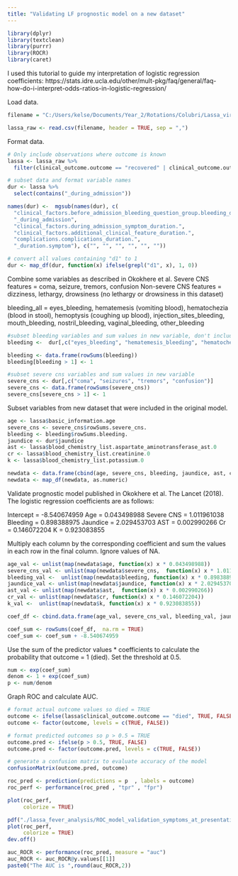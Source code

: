 ```yaml
---
title: "Validating LF prognostic model on a new dataset"
---
```


```r
library(dplyr)
library(textclean)
library(purrr)
library(ROCR)
library(caret)
```

I used this tutorial to guide my interpretation of logistic regression coefficients:
https://stats.idre.ucla.edu/other/mult-pkg/faq/general/faq-how-do-i-interpret-odds-ratios-in-logistic-regression/

Load data.

```r
filename = "C:/Users/kelse/Documents/Year_2/Rotations/Colubri/Lassa_virus/practice_data/commcare-randomized-data-2018-2020.csv"

lassa_raw <- read.csv(filename, header = TRUE, sep = ",")
```

Format data.

```r
# Only include observations where outcome is known
lassa <- lassa_raw %>%
  filter(clinical_outcome.outcome == "recovered" | clinical_outcome.outcome == "died")

# subset data and format variable names
dur <- lassa %>%
  select(contains("_during_admission"))

names(dur) <-  mgsub(names(dur), c(
  "clinical_factors.before_admission_bleeding_question_group.bleeding_duration.",
  "_during_admission",
  "clinical_factors.during_admission_symptom_duration.",
  "clinical_factors.additional_clinical_feature_duration.",
  "complications.complications_duration.",
  "_duration.symptom"), c("", "", "", "", "", ""))

# convert all values containing "d1" to 1
dur <- map_df(dur, function(x) ifelse(grepl("d1", x), 1, 0))
```

Combine some variables as described in Okokhere et al.
Severe CNS features = coma, seizure, tremors, confusion 
Non-severe CNS features = dizziness, lethargy, drowsiness (no lethargy or drowsiness in this dataset)

bleeding_all = eyes_bleeding, hematemesis (vomiting blood), hematochezia (blood in stool), hemoptysis (coughing up blood), injection_sites_bleeding, mouth_bleeding, nostril_bleeding, vaginal_bleeding, other_bleeding

```r
#subset bleeding variables and sum values in new variable, don't include eyes_bleeding
bleeding <-  dur[,c("eyes_bleeding", "hematemesis_bleeding", "hematochezia_bleeding", "hemoptysis_bleeding", "injection_sites_bleeding", "mouth_bleeding", "nostrils_bleeding", "vaginal_bleeding", "other_bleeding")]

bleeding <- data.frame(rowSums(bleeding))
bleeding[bleeding > 1] <- 1

#subset severe cns variables and sum values in new variable
severe_cns <- dur[,c("coma", "seizures", "tremors", "confusion")]
severe_cns <- data.frame(rowSums(severe_cns))
severe_cns[severe_cns > 1] <- 1
```
Subset variables from new dataset that were included in the original model.

```r
age <- lassa$basic_information.age
severe_cns <- severe_cns$rowSums.severe_cns.
bleeding <- bleeding$rowSums.bleeding.
jaundice <- dur$jaundice
ast <- lassa$blood_chemistry_list.aspartate_aminotransferase_ast.0
cr <- lassa$blood_chemistry_list.creatinine.0
k <- lassa$blood_chemistry_list.potassium.0

newdata <- data.frame(cbind(age, severe_cns, bleeding, jaundice, ast, cr,  k))
newdata <- map_df(newdata, as.numeric)
```

Validate prognostic model published in Okokhere et al. The Lancet (2018). The logistic regression coefficients are as follows:

Intercept = -8.540674959
Age = 0.043498988
Severe CNS = 1.011961038
Bleeding = 0.898388975
Jaundice = 2.029453703
AST = 0.002990266
Cr = 0.146072204
K = 0.923083855

Multiply each column by the corresponding coefficient and sum the values in each row in the final column. Ignore values of NA.

```r
age_val <- unlist(map(newdata$age, function(x) x * 0.043498988))
severe_cns_val <- unlist(map(newdata$severe_cns,  function(x) x * 1.011961038))
bleeding_val <-  unlist(map(newdata$bleeding, function(x) x * 0.898388975))
jaundice_val <- unlist(map(newdata$jaundice, function(x) x * 2.029453703))
ast_val <- unlist(map(newdata$ast,  function(x) x * 0.002990266))
cr_val <- unlist(map(newdata$cr, function(x) x * 0.146072204))
k_val <-  unlist(map(newdata$k, function(x) x * 0.923083855))

coef_df <- cbind.data.frame(age_val, severe_cns_val, bleeding_val, jaundice_val, ast_val, cr_val, k_val)

coef_sum <- rowSums(coef_df,  na.rm = TRUE)
coef_sum <- coef_sum + -8.540674959
```

Use the sum of the predictor values * coefficients to calculate the probability that outcome = 1 (died). Set the threshold at 0.5.

```r
num <- exp(coef_sum)
denom <- 1 + exp(coef_sum)
p <- num/denom
```

Graph ROC and calculate AUC.

```r
# format actual outcome values so died = TRUE
outcome <- ifelse(lassa$clinical_outcome.outcome == "died", TRUE, FALSE)
outcome <- factor(outcome, levels = c(TRUE, FALSE))

# format predicted outcomes so p > 0.5 = TRUE
outcome.pred <- ifelse(p > 0.5, TRUE, FALSE)
outcome.pred <- factor(outcome.pred, levels = c(TRUE, FALSE))

# generate a confusion matrix to evaluate accuracy of the model 
confusionMatrix(outcome.pred, outcome)
```

```r
roc_pred <- prediction(predictions = p  , labels = outcome)
roc_perf <- performance(roc_pred , "tpr" , "fpr")

plot(roc_perf,
     colorize = TRUE)

pdf("./lassa_fever_analysis/ROC_model_validation_symptoms_at_presentation.pdf")
plot(roc_perf,
     colorize = TRUE)
dev.off()
```

```r
auc_ROCR <- performance(roc_pred, measure = "auc")
auc_ROCR <- auc_ROCR@y.values[[1]]
paste0("The AUC is ",round(auc_ROCR,2))
```

